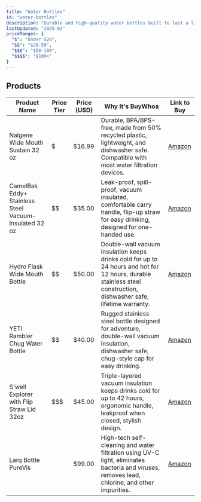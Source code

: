 ```yaml
---
title: "Water Bottles"
id: "water-bottles"
description: "Durable and high-quality water bottles built to last a lifetime."
lastUpdated: "2025-02"
priceRanges: {
  "$": "Under $20",
  "$$": "$20-50",
  "$$$": "$50-100",
  "$$$$": "$100+"
}
---
```


## Products

| Product Name | Price Tier | Price (USD) | Why It's BuyWhoa | Link to Buy |
|--------------|------------|-------------|---------------|-------------|
| Nalgene Wide Mouth Sustain 32 oz | $ | $16.99 | Durable, BPA/BPS-free, made from 50% recycled plastic, lightweight, and dishwasher safe. Compatible with most water filtration devices. | [Amazon](https://www.amazon.com/dp/B09BVHZ5YF/ref=nosim?tag=buywhoa-20) |
| CamelBak Eddy+ Stainless Steel Vacuum-Insulated 32 oz | $$ | $35.00 | Leak-proof, spill-proof, vacuum insulated, comfortable carry handle, flip-up straw for easy drinking, designed for one-handed use. | [Amazon](https://www.amazon.com/dp/B08CZBJ5JC/ref=nosim?tag=buywhoa-20) |
| Hydro Flask Wide Mouth Bottle | $$ | $50.00 | Double-wall vacuum insulation keeps drinks cold for up to 24 hours and hot for 12 hours, durable stainless steel construction, dishwasher safe, lifetime warranty. | [Amazon](https://www.amazon.com/dp/B01GW2GN8O/ref=nosim?tag=buywhoa-20) |
| YETI Rambler Chug Water Bottle | $$ | $40.00 | Rugged stainless steel bottle designed for adventure, double-wall vacuum insulation, dishwasher safe, chug-style cap for easy drinking. | [Amazon](https://www.amazon.com/dp/B07NSYFH5F/ref=nosim?tag=buywhoa-20) |
| S'well Explorer with Flip Straw Lid 32oz | $$$ | $45.00 | Triple-layered vacuum insulation keeps drinks cold for up to 42 hours, ergonomic handle, leakproof when closed, stylish design. | [Amazon](https://www.amazon.com/dp/B0BN4WVHX9/ref=nosim?tag=buywhoa-20) |
| Larq Bottle PureVis | $$$$ | $99.00 | High-tech self-cleaning and water filtration using UV-C light, eliminates bacteria and viruses, removes lead, chlorine, and other impurities. | [Amazon](https://www.amazon.com/dp/B07YWS7JB6/ref=nosim?tag=buywhoa-20) |